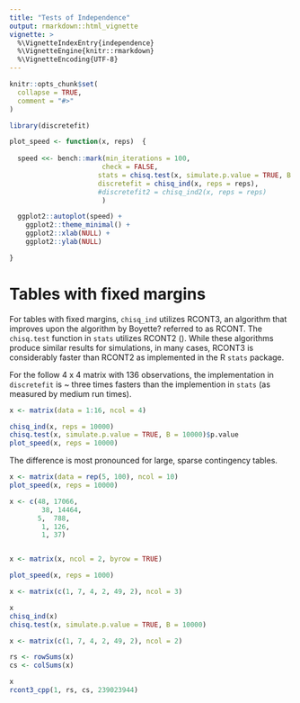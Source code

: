 ```yaml
---
title: "Tests of Independence"
output: rmarkdown::html_vignette
vignette: >
  %\VignetteIndexEntry{independence}
  %\VignetteEngine{knitr::rmarkdown}
  %\VignetteEncoding{UTF-8}
---
```


```r
knitr::opts_chunk$set(
  collapse = TRUE,
  comment = "#>"
)
```

```r
library(discretefit)

plot_speed <- function(x, reps)  {
  
  speed <<- bench::mark(min_iterations = 100, 
                       check = FALSE,
                      stats = chisq.test(x, simulate.p.value = TRUE, B = reps),
                      discretefit = chisq_ind(x, reps = reps),
                      #discretefit2 = chisq_ind2(x, reps = reps)
                       )

  ggplot2::autoplot(speed) +
    ggplot2::theme_minimal() +
    ggplot2::xlab(NULL) +
    ggplot2::ylab(NULL) 

}
```




# Tables with fixed margins

For tables with fixed margins, `chisq_ind` utilizes RCONT3, an algorithm that improves upon the algorithm by Boyette? referred to as RCONT. The `chisq.test` function in `stats` utilizes RCONT2 (). While these algorithms produce similar results for simulations, in many cases, RCONT3 is considerably faster than RCONT2 as implemented in the R `stats` package. 

For the follow 4 x 4 matrix with 136 observations, the implementation in `discretefit` is ~ three times fasters than the implemention in `stats` (as measured by medium run times).

```r
x <- matrix(data = 1:16, ncol = 4)

chisq_ind(x, reps = 10000)
chisq.test(x, simulate.p.value = TRUE, B = 10000)$p.value
plot_speed(x, reps = 10000)
```

The difference is most pronounced for large, sparse contingency tables.

```r
x <- matrix(data = rep(5, 100), ncol = 10)
plot_speed(x, reps = 10000)
```


```r
x <- c(48, 17066, 
        38, 14464,
       5,  788,
        1, 126,
        1, 37)


x <- matrix(x, ncol = 2, byrow = TRUE)

plot_speed(x, reps = 1000)

```

```r
x <- matrix(c(1, 7, 4, 2, 49, 2), ncol = 3)

x
chisq_ind(x)
chisq.test(x, simulate.p.value = TRUE, B = 10000)
```


```r

x <- matrix(c(1, 7, 4, 2, 49, 2), ncol = 2)

rs <- rowSums(x)
cs <- colSums(x)

x
rcont3_cpp(1, rs, cs, 239023944)


```

